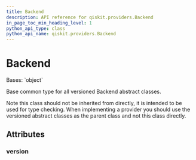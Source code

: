 ```yaml
---
title: Backend
description: API reference for qiskit.providers.Backend
in_page_toc_min_heading_level: 1
python_api_type: class
python_api_name: qiskit.providers.Backend
---
```


# Backend

<Class id="qiskit.providers.Backend" github="https://github.com/qiskit/qiskit/tree/stable/0.22/qiskit/providers/backend.py" signature="Backend">
  Bases: `object`

  Base common type for all versioned Backend abstract classes.

  Note this class should not be inherited from directly, it is intended to be used for type checking. When implementing a provider you should use the versioned abstract classes as the parent class and not this class directly.

  ## Attributes

  ### version

  <Attribute id="qiskit.providers.Backend.version" name="version" attributeValue="= 0" />
</Class>

